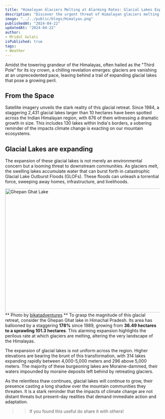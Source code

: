 ```yaml
---
title: "Himalayan Glaciers Melting at Alarming Rates: Glacial Lakes Expand, Threatening Communities"
description: "Discover the urgent threat of Himalayan glaciers melting at alarming rates, leading to the expansion of glacial lakes that endanger nearby communities. Through satellite imagery and alarming statistics, grasp the severity of this environmental crisis and its immediate impacts on mountain ecosystems. Learn how the perilous growth of these lakes, like Ghepan Ghat in Himachal Pradesh, underscores the pressing need for action against climate change and adaptation measures to safeguard vulnerable regions."
image: "../../public/blogs/Himalyas.png"
publishedAt: "2024-04-22"
updatedAt: "2024-04-22"
author: 
- Mridul Gulati
isPublished: true
tags:
- Weather
---
```


Amidst the towering grandeur of the Himalayas, often hailed as the "Third Pole" for its icy crown, a chilling revelation emerges: glaciers are vanishing at an unprecedented pace, leaving behind a trail of expanding glacial lakes that pose a growing peril.

## From the Space
Satellite imagery unveils the stark reality of this glacial retreat. Since 1984, a staggering 2,431 glacial lakes larger than 10 hectares have been spotted across the Indian Himalayan region, with 676 of them witnessing a dramatic growth in size. This includes 130 lakes within India's borders, a sobering reminder of the impacts climate change is exacting on our mountain ecosystems.

## Glacial Lakes are expanding
The expansion of these glacial lakes is not merely an environmental concern but a looming threat to downstream communities. As glaciers melt, the swelling lakes accumulate water that can burst forth in catastrophic Glacial Lake Outburst Floods (GLOFs). These floods can unleash a torrential force, sweeping away homes, infrastructure, and livelihoods.

<Image
  src="/blogs/Lake.png"
  width="718"
  height="404"
  alt="Ghepan Ghat Lake"
  sizes="100vw"
/>
** Photo by [bikatadventures](https://www.bikatadventures.com/home/blog/Ghepan-Ghat-Exploratory-Trip) **
To grasp the magnitude of this glacial retreat, consider the Ghepan Ghat lake in Himachal Pradesh. Its area has ballooned by a staggering **178%** since 1989, growing from **36.49 hectares to a sprawling 101.3 hectares**. This alarming expansion highlights the perilous rate at which glaciers are melting, altering the very landscape of the Himalayas.

The expansion of glacial lakes is not uniform across the region. Higher elevations are bearing the brunt of this transformation, with 314 lakes expanding rapidly between 4,000-5,000 meters and 296 above 5,000 meters. The majority of these burgeoning lakes are Moraine-dammed, their waters impounded by moraine deposits left behind by retreating glaciers.

As the relentless thaw continues, glacial lakes will continue to grow, their presence casting a long shadow over the mountain communities they threaten. It is a stark reminder that the impacts of climate change are not distant threats but present-day realities that demand immediate action and adaptation.

>> If you found this useful do share it with others!